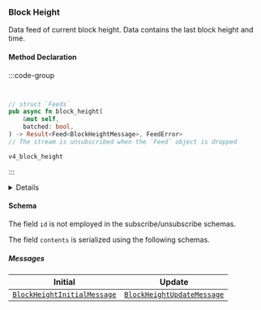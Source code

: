 
### Block Height

Data feed of current block height. Data contains the last block height and time.

#### Method Declaration

:::code-group

```python [Python]
```

```typescript [TypeScript]
```

```rust [Rust]
// struct `Feeds`
pub async fn block_height(
    &mut self,
    batched: bool,
) -> Result<Feed<BlockHeightMessage>, FeedError>
// The stream is unsubscribed when the `Feed` object is dropped
```

```url [Channel]
v4_block_height
```

:::

<Details title="Unification Plan">
- Add feed to Python, TS clients.
</Details>

#### Schema

The field `id` is not employed in the subscribe/unsubscribe schemas.

The field `contents` is serialized using the following schemas.

##### Messages

| Initial | Update     |
| ------ | ----------- |
| [`BlockHeightInitialMessage`] | [`BlockHeightUpdateMessage`] <BatchedArray/> |

[`BlockHeightInitialMessage`]: /types/block_height_initial_message
[`BlockHeightUpdateMessage`]: /types/block_height_update_message
